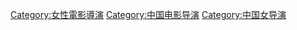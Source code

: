 [[Category:女性電影導演|Category:女性電影導演]]
[[Category:中国电影导演|Category:中国电影导演]]
[[Category:中国女导演|Category:中国女导演]]
